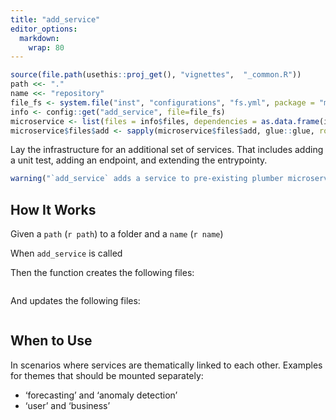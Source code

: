 ---
title: "add_service"
editor_options: 
  markdown: 
    wrap: 80
---

```{r, include = FALSE}
source(file.path(usethis::proj_get(), "vignettes",  "_common.R"))
path <<- "."
name <<- "repository"
file_fs <- system.file("inst", "configurations", "fs.yml", package = "microservices", mustWork = TRUE)
info <- config::get("add_service", file=file_fs)
microservice <- list(files = info$files, dependencies = as.data.frame(info$dependencies))
microservice$files$add <- sapply(microservice$files$add, glue::glue, route_name = name)
```

Lay the infrastructure for an additional set of services. That includes adding a
unit test, adding an endpoint, and extending the entrypointy.

```{r warning=TRUE}
warning("`add_service` adds a service to pre-existing plumber microservice which you could deploy by calling `use_microservice`.")
```

## How It Works

Given a `path` (`r path`) to a folder and a `name` (`r name`)

When `add_service` is called

Then the function creates the following files:

```{r, code = microservice$files$add, eval = FALSE, echo=TRUE}
```

And updates the following files:

```{r, code = microservice$files$update, eval = FALSE, echo=TRUE}
```

## When to Use

In scenarios where services are thematically linked to each other. Examples for
themes that should be mounted separately:

-   'forecasting' and 'anomaly detection'
-   'user' and 'business'
